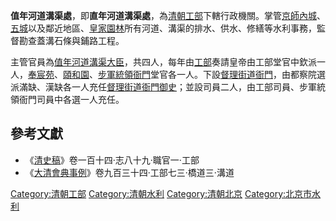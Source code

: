 '''值年河道溝渠處'''，即'''直年河道溝渠處'''，為[[清朝|清朝]][[工部|工部]]下轄行政機關。掌管[[京師內城|京師內城]]、[[五城_(北京)|五城]]以及鄰近地區、[[皇家園林|皇家園林]]所有河道、溝渠的排水、供水、修繕等水利事務，監督勘查蓋溝石條與鋪路工程。

主管官員為[[值年河道溝渠大臣|值年河道溝渠大臣]]，共四人，每年由[[工部|工部]]奏請皇帝由工部堂官中欽派一人，[[奉宸苑|奉宸苑]]、[[頤和園|頤和園]]、[[步軍統領衙門|步軍統領衙門]]堂官各一人。下設[[督理街道衙門|督理街道衙門]]，由都察院選派滿缺、漢缺各一人充任[[督理街道衙門御史|督理街道衙門御史]]；並設司員二人，由工部司員、步軍統領衙門司員中各選一人充任。

==參考文獻==
*《[[清史稿|清史稿]]》卷一百十四·志八十九·職官一·工部
*《[[大清會典事例|大清會典事例]]》卷九百三十四·工部七三·橋道三·溝道

{{清朝政府小作品}}
[[Category:清朝工部|Category:清朝工部]]
[[Category:清朝水利|Category:清朝水利]]
[[Category:清朝北京|Category:清朝北京]]
[[Category:北京市水利|Category:北京市水利]]